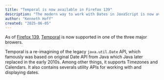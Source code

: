 ```yaml
---
title: "Temporal is now available in Firefox 139"
description: "The modern way to work with Dates in JavaScript is now available in Firefox 139"
author: "Kenneth Hoff"
created: "2025-06-05"
---
```



As of [Firefox 139](https://www.mozilla.org/en-US/firefox/139.0/releasenotes/), 
[Temporal](https://developer.mozilla.org/en-US/docs/Web/JavaScript/Reference/Global_Objects/Temporal) is now supported in one of the three major browers.

Temporal is a re-imagining of the legacy `java.util.Date` API, which famously was based on original Date API from Java which Java
later replaced in the early 2010s. Among other things, it supports Timezones and Calendars. It also contains severals
utility APIs for working with and displaying dates.

<CanIUse feature="temporal" />
